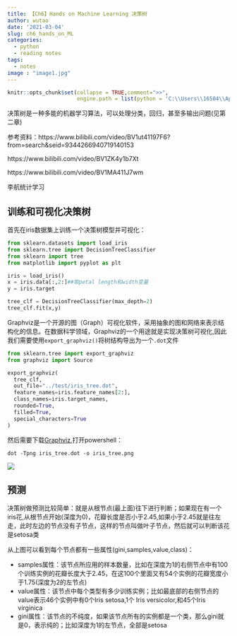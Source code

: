 ```yaml
---
title: 【Ch6】Hands on Machine Learning 决策树
author: wutao
date: '2021-03-04'
slug: ch6_hands_on_ML
categories:
  - python
  - reading notes
tags:
  - notes
image : "image1.jpg"
---
```


```r
knitr::opts_chunk$set(collapse = TRUE,comment=">>",
                      engine.path = list(python = 'C:\\Users\\16504\\AppData\\Local\\Programs\\Python\\Python38\\python.exe'))
```

决策树是一种多能的机器学习算法，可以处理分类，回归，甚至多输出问题(见第二章)

参考资料：https://www.bilibili.com/video/BV1ut41197F6?from=search&seid=9344266940719140153

https://www.bilibili.com/video/BV1ZK4y1b7Xt

https://www.bilibili.com/video/BV1MA411J7wm

李航统计学习

## 训练和可视化决策树

首先在iris数据集上训练一个决策树模型并可视化：

```python
from sklearn.datasets import load_iris
from sklearn.tree import DecisionTreeClassifier
from sklearn import tree
from matplotlib import pyplot as plt

iris = load_iris()
x = iris.data[:,2:]##取petal length和width变量
y = iris.target

tree_clf = DecisionTreeClassifier(max_depth=2)
tree_clf.fit(x,y)
```

Graphviz是一个开源的图（Graph）可视化软件，采用抽象的图和网络来表示结构化的信息。在数据科学领域，Graphviz的一个用途就是实现决策树可视化,因此我们需要使用`export_graphviz()`将树结构导出为一个`.dot`文件

```python
from sklearn.tree import export_graphviz
from graphviz import Source

export_graphviz(
  tree_clf,
  out_file="../test/iris_tree.dot",
  feature_names=iris.feature_names[2:],
  class_names=iris.target_names,
  rounded=True,
  filled=True,
  special_characters=True
)
```

然后需要下载[Graphviz](https://www.graphviz.org/download/),打开powershell：

```shell
dot -Tpng iris_tree.dot -o iris_tree.png
```

![](https://picgo-wutao.oss-cn-shanghai.aliyuncs.com/img/iris_tree.png)

## 预测

决策树做预测比较简单：就是从根节点(最上面)往下进行判断；如果现在有一个iris花,从根节点开始(深度为0)，花瓣长度是否小于2.45,如果小于2.45就是往左走，此时左边的节点没有子节点，这样的节点叫做叶子节点，然后就可以判断该花是setosa类

从上图可以看到每个节点都有一些属性(gini,samples,value,class)：

- samples属性：该节点所应用的样本数量，比如在深度为1的右侧节点中有100个训练实例的花瓣长度大于2.45，在这100个里面又有54个实例的花瓣宽度小于1.75(深度为2的左节点)
- value属性：该节点中每个类型有多少训练实例；比如最底部的右侧节点的value表示46个实例中有0个Iris setosa,1个 Iris versicolor,和45个Iris virginica
- gini属性：该节点的不纯度，如果该节点所有的实例都是一个类，那么gini就是0，表示纯的；比如深度为1的左节点，全部是setosa
